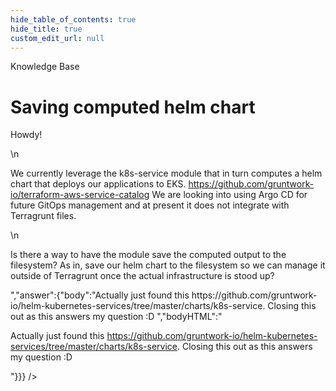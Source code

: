 ```yaml
---
hide_table_of_contents: true
hide_title: true
custom_edit_url: null
---
```



<CenterLayout>
<span class="title">Knowledge Base</span>
<h1>Saving computed helm chart</h1>
<GitHub json={{"id":"D_kwDOF8slf84AOvOY","number":175,"author":{"login":"davidperez-akido"},"title":"Saving computed helm chart","body":"Howdy!\r\n\r\nWe currently leverage the k8s-service module that in turn computes a helm chart that deploys our applications to EKS. https://github.com/gruntwork-io/terraform-aws-service-catalog We are looking into using Argo CD for future GitOps management and at present it does not integrate with Terragrunt files. \r\n\r\nIs there a way to have the module save the computed output to the filesystem? As in, save our helm chart to the filesystem so we can manage it outside of Terragrunt once the actual infrastructure is stood up? ","bodyHTML":"<p dir=\"auto\">Howdy!</p>\n<p dir=\"auto\">We currently leverage the k8s-service module that in turn computes a helm chart that deploys our applications to EKS. <a href=\"https://github.com/gruntwork-io/terraform-aws-service-catalog\">https://github.com/gruntwork-io/terraform-aws-service-catalog</a> We are looking into using Argo CD for future GitOps management and at present it does not integrate with Terragrunt files.</p>\n<p dir=\"auto\">Is there a way to have the module save the computed output to the filesystem? As in, save our helm chart to the filesystem so we can manage it outside of Terragrunt once the actual infrastructure is stood up?</p>","answer":{"body":"Actually just found this https://github.com/gruntwork-io/helm-kubernetes-services/tree/master/charts/k8s-service. Closing this out as this answers my question :D ","bodyHTML":"<p dir=\"auto\">Actually just found this <a href=\"https://github.com/gruntwork-io/helm-kubernetes-services/tree/master/charts/k8s-service\">https://github.com/gruntwork-io/helm-kubernetes-services/tree/master/charts/k8s-service</a>. Closing this out as this answers my question :D</p>"}}} />

</CenterLayout>
  

<!-- ##DOCS-SOURCER-START
{
  "sourcePlugin": "github-discussions",
  "hash": "b4e3a15377d15336dc38bb4763f7c6e8"
}
##DOCS-SOURCER-END -->
